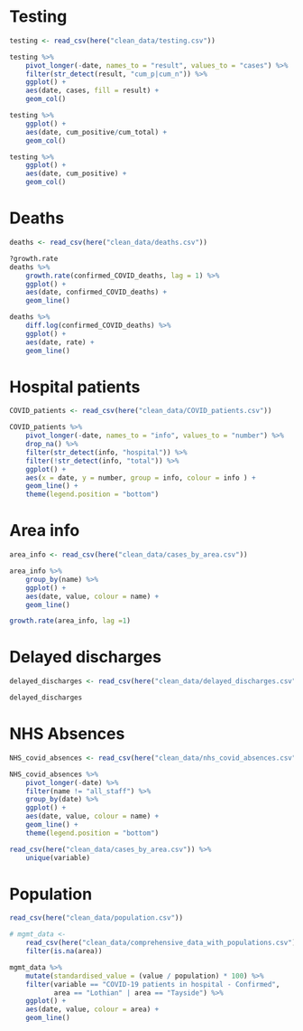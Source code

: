 # Testing
```r
testing <- read_csv(here("clean_data/testing.csv"))
```
```r
testing %>% 
    pivot_longer(-date, names_to = "result", values_to = "cases") %>% 
    filter(str_detect(result, "cum_p|cum_n")) %>% 
    ggplot() +
    aes(date, cases, fill = result) +
    geom_col()

```
```r
testing %>% 
    ggplot() +
    aes(date, cum_positive/cum_total) +
    geom_col()
```
```r
testing %>% 
    ggplot() +
    aes(date, cum_positive) +
    geom_col()
```

# Deaths

```r
deaths <- read_csv(here("clean_data/deaths.csv"))
```

```r

?growth.rate
deaths %>% 
    growth.rate(confirmed_COVID_deaths, lag = 1) %>% 
    ggplot() +
    aes(date, confirmed_COVID_deaths) +
    geom_line()
```

```r

deaths %>%
    diff.log(confirmed_COVID_deaths) %>% 
    ggplot() +
    aes(date, rate) +
    geom_line()
```


# Hospital patients

```r
COVID_patients <- read_csv(here("clean_data/COVID_patients.csv"))
```

```r
COVID_patients %>% 
    pivot_longer(-date, names_to = "info", values_to = "number") %>% 
    drop_na() %>%
    filter(str_detect(info, "hospital")) %>%
    filter(!str_detect(info, "total")) %>%
    ggplot() +
    aes(x = date, y = number, group = info, colour = info ) +
    geom_line() +
    theme(legend.position = "bottom")
```

# Area info

```r
area_info <- read_csv(here("clean_data/cases_by_area.csv")) 

```

```r
area_info %>% 
    group_by(name) %>%
    ggplot() +
    aes(date, value, colour = name) +
    geom_line()
```

```r
growth.rate(area_info, lag =1)
```
# Delayed discharges
```r
delayed_discharges <- read_csv(here("clean_data/delayed_discharges.csv"))

```
```r
delayed_discharges
```

# NHS Absences
```r
NHS_covid_absences <- read_csv(here("clean_data/nhs_covid_absences.csv"))
```
```r
NHS_covid_absences %>%
    pivot_longer(-date) %>%
    filter(name != "all_staff") %>% 
    group_by(date) %>% 
    ggplot() +
    aes(date, value, colour = name) +
    geom_line() +
    theme(legend.position = "bottom")
```

```r
read_csv(here("clean_data/cases_by_area.csv")) %>% 
    unique(variable)
```


# Population
```r
read_csv(here("clean_data/population.csv"))
```

```r
# mgmt_data <-
    read_csv(here("clean_data/comprehensive_data_with_populations.csv")) %>% 
    filter(is.na(area))
```
```r
mgmt_data %>% 
    mutate(standardised_value = (value / population) * 100) %>% 
    filter(variable == "COVID-19 patients in hospital - Confirmed",
           area == "Lothian" | area == "Tayside") %>% 
    ggplot() +
    aes(date, value, colour = area) +
    geom_line()
```